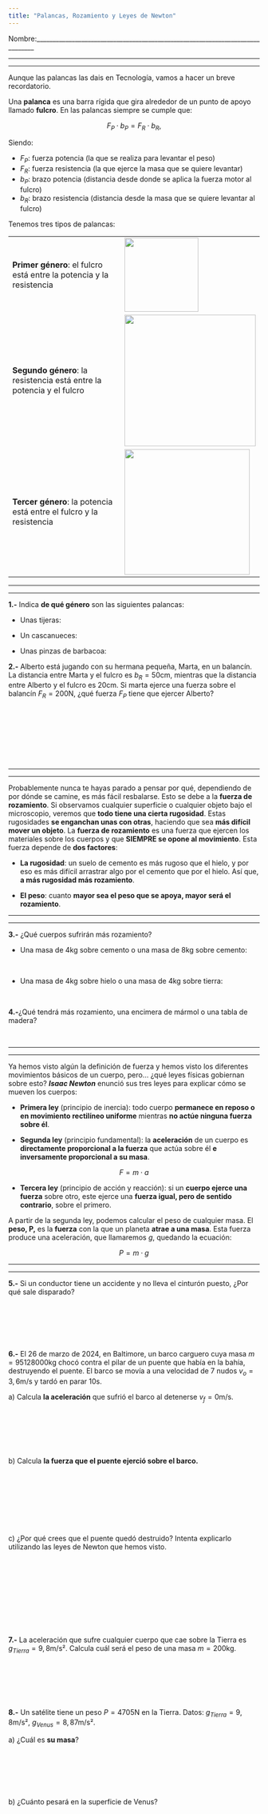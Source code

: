 ```yaml
---
title: "Palancas, Rozamiento y Leyes de Newton"
---
```


Nombre:\_\_\_\_\_\_\_\_\_\_\_\_\_\_\_\_\_\_\_\_\_\_\_\_\_\_\_\_\_\_\_\_\_\_\_\_\_\_\_\_\_\_\_\_\_\_\_\_\_\_\_\_\_\_\_\_\_\_\_\_\_\_\_\_\_\_\_\_\_\_\_\_\_\_\_\_\_\_

------------------------------------------------------------------------

------------------------------------------------------------------------

Aunque las palancas las dais en Tecnología, vamos a hacer un breve recordatorio.

Una **palanca** es una barra rígida que gira alrededor de un punto de apoyo llamado **fulcro**. En las palancas siempre se cumple que:

$$
F_P\cdot b_P = F_R\cdot b_R,
$$

Siendo:

-   $F_P$: fuerza potencia (la que se realiza para levantar el peso)
-   $F_R$: fuerza resistencia (la que ejerce la masa que se quiere levantar)
-   $b_P$: brazo potencia (distancia desde donde se aplica la fuerza motor al fulcro)
-   $b_R$: brazo resistencia (distancia desde la masa que se quiere levantar al fulcro)

Tenemos tres tipos de palancas:

|                                                                       |                                               |
|-------------------------------------------|-----------------------------|
| **Primer género**: el fulcro está entre la potencia y la resistencia  | ![](pictures/palancagrado1.jpg){width="148"}  |
| **Segundo género**: la resistencia está entre la potencia y el fulcro | ![](pictures/palancagrado2.jpeg){width="263"} |
| **Tercer género**: la potencia está entre el fulcro y la resistencia  | ![](pictures/palancagrado3.jpeg){width="251"} |

------------------------------------------------------------------------

------------------------------------------------------------------------

**1.-** Indica **de qué género** son las siguientes palancas:

-   Unas tijeras:

-   Un cascanueces:

-   Unas pinzas de barbacoa:

**2.-** Alberto está jugando con su hermana pequeña, Marta, en un balancín. La distancia entre Marta y el fulcro es $b_R = 50\text{cm}$, mientras que la distancia entre Alberto y el fulcro es $20\text{cm}$. Si marta ejerce una fuerza sobre el balancín $F_R = 200\text{N}$, ¿qué fuerza $F_P$ tiene que ejercer Alberto?

<br>

<br>

<br>

<br>

------------------------------------------------------------------------

------------------------------------------------------------------------

Probablemente nunca te hayas parado a pensar por qué, dependiendo de por dónde se camine, es más fácil resbalarse. Esto se debe a la **fuerza de rozamiento**. Si observamos cualquier superficie o cualquier objeto bajo el microscopio, veremos que **todo tiene una cierta rugosidad**. Estas rugosidades **se enganchan unas con otras**, haciendo que sea **más difícil mover un objeto**. La **fuerza de rozamiento** es una fuerza que ejercen los materiales sobre los cuerpos y que **SIEMPRE se opone al movimiento**. Esta fuerza depende de **dos factores**:

-   **La rugosidad**: un suelo de cemento es más rugoso que el hielo, y por eso es más difícil arrastrar algo por el cemento que por el hielo. Así que, **a más rugosidad más rozamiento**.

-   **El peso**: cuanto **mayor sea el peso que se apoya, mayor será el rozamiento**.

------------------------------------------------------------------------

------------------------------------------------------------------------

**3.-** ¿Qué cuerpos sufrirán más rozamiento?

-   Una masa de 4kg sobre cemento o una masa de 8kg sobre cemento:

<br>

-   Una masa de 4kg sobre hielo o una masa de 4kg sobre tierra:

<br>

**4.-**¿Qué tendrá más rozamiento, una encimera de mármol o una tabla de madera?

<br>

------------------------------------------------------------------------

------------------------------------------------------------------------

Ya hemos visto algún la definición de fuerza y hemos visto los diferentes movimientos básicos de un cuerpo, pero... ¿qué leyes físicas gobiernan sobre esto? ***Isaac Newton*** enunció sus tres leyes para explicar cómo se mueven los cuerpos:

-   **Primera ley** (principio de inercia): todo cuerpo **permanece en reposo o en movimiento rectilíneo uniforme** mientras **no actúe ninguna fuerza sobre él**.

-   **Segunda ley** (principio fundamental): la **aceleración** de un cuerpo es **directamente proporcional a la fuerza** que actúa sobre él **e inversamente proporcional a su masa**.

$$
F=m\cdot a
$$

-   **Tercera ley** (principio de acción y reacción): si un **cuerpo ejerce una fuerza** sobre otro, este ejerce una **fuerza igual, pero de sentido contrario**, sobre el primero.

A partir de la segunda ley, podemos calcular el peso de cualquier masa. El **peso, P,** es la **fuerza** con la que un planeta **atrae a una masa**. Esta fuerza produce una aceleración, que llamaremos $g$, quedando la ecuación:

$$
P=m\cdot g
$$

------------------------------------------------------------------------

------------------------------------------------------------------------

**5.-** Si un conductor tiene un accidente y no lleva el cinturón puesto, ¿Por qué sale disparado?

<br>

<br>

<br>

**6.-** El 26 de marzo de 2024, en Baltimore, un barco carguero cuya masa $m=95 128 000 \text{kg}$ chocó contra el pilar de un puente que había en la bahía, destruyendo el puente. El barco se movía a una velocidad de 7 nudos $v_o = 3,6 \text{m}/\text{s}$ y tardó en parar $10\text{s}$.

a\) Calcula **la aceleración** que sufrió el barco al detenerse $v_f = 0\text{m}/\text{s}$.

<br>

<br>

<br>

b\) Calcula **la fuerza que el puente ejerció sobre el barco.**

<br>

<br>

<br>

<br>

c\) ¿Por qué crees que el puente quedó destruido? Intenta explicarlo utilizando las leyes de Newton que hemos visto.

<br>

<br>

<br>

<br>

<br>

**7.-** La aceleración que sufre cualquier cuerpo que cae sobre la Tierra es $g_{Tierra}=9,8 \text{m}/\text{s}²$. Calcula cuál será el peso de una masa $m=200 \text{kg}$.

<br>

<br>

<br>

**8.-** Un satélite tiene un peso $P=4705\text{N}$ en la Tierra. Datos: $g_{Tierra} = 9,8 \text{m}/\text{s}²$, $g_{Venus}=8,87 \text{m}/\text{s}²$.

a\) ¿Cuál es **su masa**?

<br>

<br>

<br>

b\) ¿Cuánto pesará en la superficie de Venus?

<br>

<br>

<br>

<br>